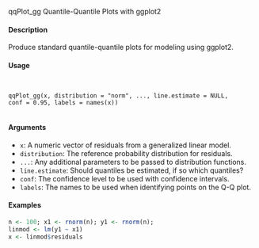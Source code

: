 
qqPlot_gg Quantile-Quantile Plots with ggplot2

#### Description

Produce standard quantile-quantile plots for modeling using ggplot2.

#### Usage
<pre><code>

qqPlot_gg(x, distribution = "norm", ..., line.estimate = NULL,
conf = 0.95, labels = names(x))

</code></pre>
  
#### Arguments 

* ``x``: A numeric vector of residuals from a generalized linear model.
* ``distribution``: The reference probability distribution for residuals.
* ``...``: Any additional parameters to be passed to distribution functions.
* ``line.estimate``: Should quantiles be estimated, if so which quantiles?
* ``conf``: The confidence level to be used with confidence intervals.
* ``labels``: The names to be used when identifying points on the Q-Q plot.

#### Examples
```r
n <- 100; x1 <- rnorm(n); y1 <- rnorm(n);
linmod <- lm(y1 ~ x1)
x <- linmod$residuals
```
